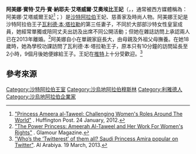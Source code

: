 {{Infobox royalty
| name            = 阿美娜·艾塔威爾<br>Ameerah Al Taweel
| title               =
| image           =
| imgw            =
| caption         = 
| spouse          = {{plainlist|
*[[瓦利德·本·塔拉勒·阿勒沙特|瓦利德·本·塔拉勒王子]]（2013年离婚）
*{{marriage|Khalifa bin Butti Al Muhairi|2018}}<ref>[https://en.vogue.me/culture/weddings-and-brides/princess-ameerah-al-taweel-gets-married-in-paris-and-oprah-was-invited-to-the-wedding/ “Ameerah Al Taweel Gets Married in Paris — and Oprah Was Invited to the Wedding”]. Vogue Arabia. 04-10-2018.</ref>
}}
| issue           = Zayed bin Khalifa bin Butti Al Muhairi<ref>[https://www.thenational.ae/lifestyle/family/saudi-entrepreneur-ameerah-al-taweel-welcomes-a-baby-boy-1.902873 “Saudi entrepreneur Ameerah Al Taweel welcomes a baby boy”] The National [26-08-2019]</ref>
| house           =
| titles          =
| father          = 
| mother          = 
| birth_date   = {{Birth date and age|df=yes|1983|11|6}}
| birth_place  = {{KSA}}[[利雅得|利雅得]]
|}}

'''阿美娜·賓特·艾丹·賓·納耶夫·艾塔威爾·艾奧埃比王妃'''（{{lang-ar|الاميرة اميرة بنت عيدان بن نايف الطويل العصيمي العتيبي}}，{{lang-en|Princess Ameerah bint Aidan bin Nayef Al-Taweel Al-Otaibi}}，通常被西方媒體稱為：阿美娜·艾塔威爾王妃<ref>[http://www.huffingtonpost.com/anushay-hossain/princess-amira-al-taweel_b_1227876.html "Princess Ameera al-Taweel: Challenging Women's Roles Around The World"] {{WebCite|url=https://www.webcitation.org/651D7yQFN?url=http://www.huffingtonpost.com/anushay-hossain/princess-amira-al-taweel_b_1227876.html |date=20120128022534 |dateformat=iso }}. Huffington Post. 24 January, 2012.</ref>；{{bd|1983年|11月6日|catIdx=Taweel, Ameerah}}）是[[沙特阿拉伯|沙特阿拉伯]]王妃、慈善家及時尚人物。阿美娜王妃是沙特阿拉伯王子[[瓦利德·本·塔拉勒·阿勒沙特|瓦利德·本·塔拉勒]]的第三任妻子，不同於大部部沙特女性皇室成員，她經常單獨或陪同丈夫出訪及出席不同公開活動；但她在雜誌訪問上承認兩人已在2013年離婚。<ref>[http://www.glamour.com/inspired/2014/04/ameerah-al-taweel-the-power-princess-of-womens-rights "The Power Princess: Ameerah Al-Taweel and Her Work For Women's Rights"] {{Wayback|url=http://www.glamour.com/inspired/2014/04/ameerah-al-taweel-the-power-princess-of-womens-rights |date=20150922192505 }}. Glamour Magazine.</ref>阿美娜自小在單親家庭長大，由母親及外祖父母撫養。在她18歲時，她為學校功課訪問了瓦利德·本·塔拉勒王子，原本只有10分鐘的訪問延長至2小時，9個月後她便嫁給王子。王妃在[[推特|推特]]上十分受歡迎。<ref>[http://english.alarabiya.net/en/2013/03/19/Who-s-the-Twitterest-of-them-all-Princess-Amira-most-popular-Saudi-woman-on-Twitter.html "Who’s the ‘Twitterest’ of them all? Saudi Princess Amira popular on Twitter"]. Al Arabiya. 19 March, 2013.</ref>

== 參考來源 ==
<references/>

{{DEFAULTSORT: Taweel, Ameera}}
[[Category:沙特阿拉伯王室|Category:沙特阿拉伯王室]]
[[Category:沙烏地阿拉伯穆斯林|Category:沙烏地阿拉伯穆斯林]]
[[Category:利雅德人|Category:利雅德人]]
[[Category:沙烏地阿拉伯企業家|Category:沙烏地阿拉伯企業家]]